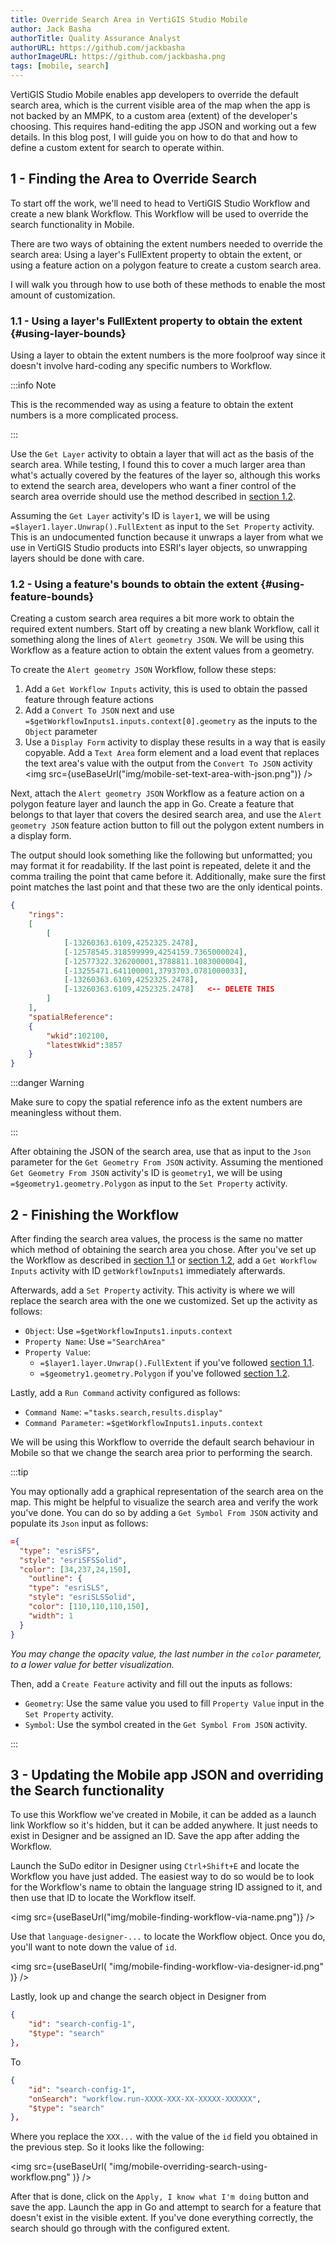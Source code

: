 ```yaml
---
title: Override Search Area in VertiGIS Studio Mobile
author: Jack Basha
authorTitle: Quality Assurance Analyst
authorURL: https://github.com/jackbasha
authorImageURL: https://github.com/jackbasha.png
tags: [mobile, search]
---
```



VertiGIS Studio Mobile enables app developers to override the default search area, which is the current visible area of the map when the app is not backed by an MMPK, to a custom area (extent) of the developer's choosing. This requires hand-editing the app JSON and working out a few details. In this blog post, I will guide you on how to do that and how to define a custom extent for search to operate within.

<!--truncate-->

## 1 - Finding the Area to Override Search

To start off the work, we'll need to head to VertiGIS Studio Workflow and create a new blank Workflow. This Workflow will be used to override the search functionality in Mobile.

There are two ways of obtaining the extent numbers needed to override the search area: Using a layer's FullExtent property to obtain the extent, or using a feature action on a polygon feature to create a custom search area.

I will walk you through how to use both of these methods to enable the most amount of customization.

### 1.1 - Using a layer's FullExtent property to obtain the extent {#using-layer-bounds}

Using a layer to obtain the extent numbers is the more foolproof way since it doesn't involve hard-coding any specific numbers to Workflow.

:::info Note

This is the recommended way as using a feature to obtain the extent numbers is a more complicated process.

:::

Use the `Get Layer` activity to obtain a layer that will act as the basis of the search area. While testing, I found this to cover a much larger area than what's actually covered by the features of the layer so, although this works to extend the search area, developers who want a finer control of the search area override should use the method described in [section 1.2](#using-feature-bounds).

Assuming the `Get Layer` activity's ID is `layer1`, we will be using `=$layer1.layer.Unwrap().FullExtent` as input to the `Set Property` activity. This is an undocumented function because it unwraps a layer from what we use in VertiGIS Studio products into ESRI's layer objects, so unwrapping layers should be done with care.

### 1.2 - Using a feature's bounds to obtain the extent {#using-feature-bounds}

Creating a custom search area requires a bit more work to obtain the required extent numbers. Start off by creating a new blank Workflow, call it something along the lines of `Alert geometry JSON`. We will be using this Workflow as a feature action to obtain the extent values from a geometry.

To create the `Alert geometry JSON` Workflow, follow these steps:

1. Add a `Get Workflow Inputs` activity, this is used to obtain the passed feature through feature actions
2. Add a `Convert To JSON` next and use `=$getWorkflowInputs1.inputs.context[0].geometry` as the inputs to the `Object` parameter
3. Use a `Display Form` activity to display these results in a way that is easily copyable. Add a `Text Area` form element and a load event that replaces the text area's value with the output from the `Convert To JSON` activity
    <img src={useBaseUrl("img/mobile-set-text-area-with-json.png")} />

Next, attach the `Alert geometry JSON` Workflow as a feature action on a polygon feature layer and launch the app in Go. Create a feature that belongs to that layer that covers the desired search area, and use the `Alert geometry JSON` feature action button to fill out the polygon extent numbers in a display form.

The output should look something like the following but unformatted; you may format it for readability. If the last point is repeated, delete it and the comma trailing the point that came before it. Additionally, make sure the first point matches the last point and that these two are the only identical points.

```json
{
    "rings":
    [
        [
            [-13260363.6109,4252325.2478],
            [-12578545.318599999,4254159.7365000024],
            [-12577322.326200001,3788811.1083000004],
            [-13255471.641100001,3793703.0781000033],
            [-13260363.6109,4252325.2478],
            [-13260363.6109,4252325.2478]   <-- DELETE THIS
        ]
    ],
    "spatialReference":
    {
        "wkid":102100,
        "latestWkid":3857
    }
}
```

:::danger Warning

Make sure to copy the spatial reference info as the extent numbers are meaningless without them.

:::

After obtaining the JSON of the search area, use that as input to the `Json` parameter for the `Get Geometry From JSON` activity. Assuming the mentioned `Get Geometry From JSON` activity's ID is `geometry1`, we will be using `=$geometry1.geometry.Polygon` as input to the `Set Property` activity.

## 2 - Finishing the Workflow

After finding the search area values, the process is the same no matter which method of obtaining the search area you chose. After you've set up the Workflow as described in [section 1.1](#using-layer-bounds) or [section 1.2](#using-feature-bounds), add a `Get Workflow Inputs` activity with ID `getWorkflowInputs1` immediately afterwards.

Afterwards, add a `Set Property` activity. This activity is where we will replace the search area with the one we customized. Set up the activity as follows:

-   `Object`: Use `=$getWorkflowInputs1.inputs.context`
-   `Property Name`: Use `="SearchArea"`
-   `Property Value`:
    -   `=$layer1.layer.Unwrap().FullExtent` if you've followed [section 1.1](#using-layer-bounds).
    -   `=$geometry1.geometry.Polygon` if you've followed [section 1.2](#using-feature-bounds).

Lastly, add a `Run Command` activity configured as follows:

-   `Command Name`: `="tasks.search,results.display"`
-   `Command Parameter`: `=$getWorkflowInputs1.inputs.context`

We will be using this Workflow to override the default search behaviour in Mobile so that we change the search area prior to performing the search.

:::tip

You may optionally add a graphical representation of the search area on the map. This might be helpful to visualize the search area and verify the work you've done. You can do so by adding a `Get Symbol From JSON` activity and populate its `Json` input as follows:

```json
={
  "type": "esriSFS",
  "style": "esriSFSSolid",
  "color": [34,237,24,150],
    "outline": {
    "type": "esriSLS",
    "style": "esriSLSSolid",
    "color": [110,110,110,150],
    "width": 1
  }
}
```

_You may change the opacity value, the last number in the `color` parameter, to a lower value for better visualization._

Then, add a `Create Feature` activity and fill out the inputs as follows:

-   `Geometry`: Use the same value you used to fill `Property Value` input in the `Set Property` activity.
-   `Symbol`: Use the symbol created in the `Get Symbol From JSON` activity.

:::

## 3 - Updating the Mobile app JSON and overriding the Search functionality

To use this Workflow we've created in Mobile, it can be added as a launch link Workflow so it's hidden, but it can be added anywhere. It just needs to exist in Designer and be assigned an ID. Save the app after adding the Workflow.

Launch the SuDo editor in Designer using `Ctrl+Shift+E` and locate the Workflow you have just added. The easiest way to do so would be to look for the Workflow's name to obtain the language string ID assigned to it, and then use that ID to locate the Workflow itself.

<img src={useBaseUrl("img/mobile-finding-workflow-via-name.png")} />

Use that `language-designer-...` to locate the Workflow object. Once you do, you'll want to note down the value of `id`.

<img
    src={useBaseUrl(
        "img/mobile-finding-workflow-via-designer-id.png"
    )}
/>

Lastly, look up and change the search object in Designer from

```json
{
    "id": "search-config-1",
    "$type": "search"
},
```

To

```json
{
    "id": "search-config-1",
    "onSearch": "workflow.run-XXXX-XXX-XX-XXXXX-XXXXXX",
    "$type": "search"
},
```

Where you replace the `XXX...` with the value of the `id` field you obtained in the previous step. So it looks like the following:

<img
    src={useBaseUrl(
        "img/mobile-overriding-search-using-workflow.png"
    )}
/>

After that is done, click on the `Apply, I know what I'm doing` button and save the app. Launch the app in Go and attempt to search for a feature that doesn't exist in the visible extent. If you've done everything correctly, the search should go through with the configured extent.
